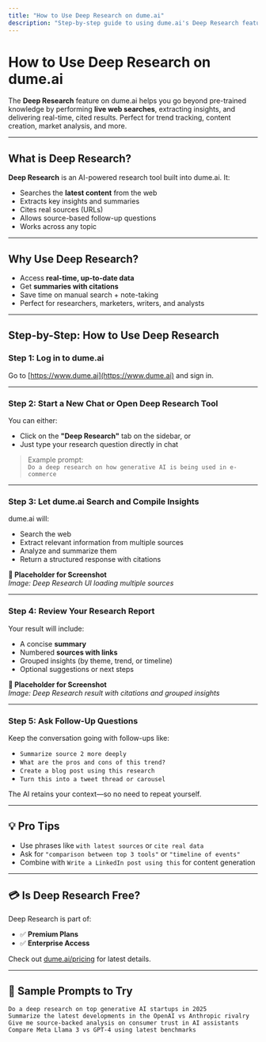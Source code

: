 ```yaml
---
title: "How to Use Deep Research on dume.ai"
description: "Step-by-step guide to using dume.ai's Deep Research feature for real-time web data, AI-assisted insights, and content generation. Learn to search, summarize, and cite with ease."
---
```


# How to Use Deep Research on dume.ai

The **Deep Research** feature on dume.ai helps you go beyond pre-trained knowledge by performing **live web searches**, extracting insights, and delivering real-time, cited results. Perfect for trend tracking, content creation, market analysis, and more.

---

## What is Deep Research?

**Deep Research** is an AI-powered research tool built into dume.ai. It:

- Searches the **latest content** from the web
- Extracts key insights and summaries
- Cites real sources (URLs)
- Allows source-based follow-up questions
- Works across any topic

---

## Why Use Deep Research?

- Access **real-time, up-to-date data**
- Get **summaries with citations**
- Save time on manual search + note-taking
- Perfect for researchers, marketers, writers, and analysts

---

## Step-by-Step: How to Use Deep Research

### Step 1: Log in to dume.ai

Go to [https://www.dume.ai](https://www.dume.ai) and sign in.

---

### Step 2: Start a New Chat or Open Deep Research Tool

You can either:
- Click on the **"Deep Research"** tab on the sidebar, or
- Just type your research question directly in chat

> Example prompt:  
> `Do a deep research on how generative AI is being used in e-commerce`

---

### Step 3: Let dume.ai Search and Compile Insights

dume.ai will:
- Search the web
- Extract relevant information from multiple sources
- Analyze and summarize them
- Return a structured response with citations

**📸 Placeholder for Screenshot**  
*Image: Deep Research UI loading multiple sources*

---

### Step 4: Review Your Research Report

Your result will include:
- A concise **summary**
- Numbered **sources with links**
- Grouped insights (by theme, trend, or timeline)
- Optional suggestions or next steps

**📸 Placeholder for Screenshot**  
*Image: Deep Research result with citations and grouped insights*

---

### Step 5: Ask Follow-Up Questions

Keep the conversation going with follow-ups like:
- `Summarize source 2 more deeply`
- `What are the pros and cons of this trend?`
- `Create a blog post using this research`
- `Turn this into a tweet thread or carousel`

The AI retains your context—so no need to repeat yourself.

---

## 💡 Pro Tips

- Use phrases like `with latest sources` or `cite real data`
- Ask for `"comparison between top 3 tools"` or `"timeline of events"`
- Combine with `Write a LinkedIn post using this` for content generation

---

## 💳 Is Deep Research Free?

Deep Research is part of:

- ✅ **Premium Plans**
- ✅ **Enterprise Access**

Check out [dume.ai/pricing](https://www.dume.ai/pricing) for latest details.

---

## 🧪 Sample Prompts to Try

```text
Do a deep research on top generative AI startups in 2025
Summarize the latest developments in the OpenAI vs Anthropic rivalry
Give me source-backed analysis on consumer trust in AI assistants
Compare Meta Llama 3 vs GPT-4 using latest benchmarks
